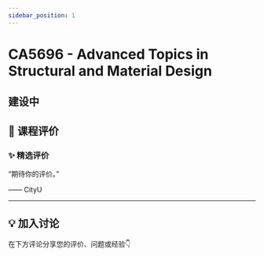 ```yaml
---
sidebar_position: 1
---
```



# CA5696 - Advanced Topics in Structural and Material Design

## 建设中

## **💬 课程评价**

### ✨ **精选评价**
<div className={commentStyles.commentBox}>
    <p className={commentStyles.commentText}>
        “期待你的评价。”
    </p>
    <p className={commentStyles.commentAuthor}>—— CityU</p>
</div>

---

## **💡 加入讨论**

在下方评论分享您的评价、问题或经验👇
<Utterances />
